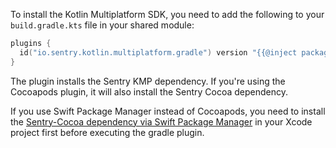 To install the Kotlin Multiplatform SDK, you need to add the following to your `build.gradle.kts` file in your shared module:

```kotlin {filename:shared/build.gradle.kts}
plugins {
  id("io.sentry.kotlin.multiplatform.gradle") version "{{@inject packages.version('sentry.kotlin.kmp', '0.9.0') }}"
}
```

The plugin installs the Sentry KMP dependency. If you're using the Cocoapods plugin, it will also install the Sentry Cocoa dependency.

<Note>

If you use Swift Package Manager instead of Cocoapods, you need to install the [Sentry-Cocoa dependency via Swift Package Manager](/platforms/apple/guides/ios/install/swift-package-manager/) in your Xcode project first before executing the gradle plugin. 

</Note>
